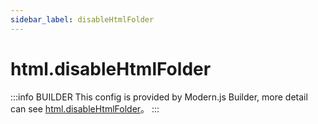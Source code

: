 ```yaml
---
sidebar_label: disableHtmlFolder
---
```


# html.disableHtmlFolder

:::info BUILDER
This config is provided by Modern.js Builder, more detail can see [html.disableHtmlFolder](https://modernjs.dev/builder/en/api/config-html.html#html-disablehtmlfolder)。
:::


<Main />
